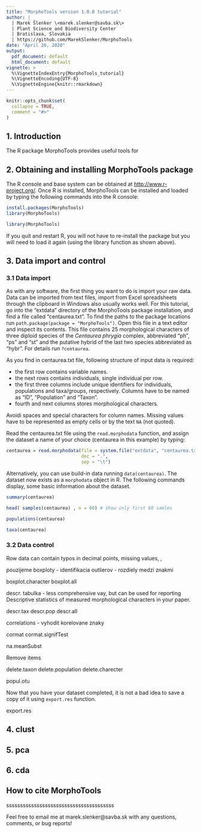 ```yaml
---
title: "MorphoTools version 1.0.0 tutorial"
author: | 
  | Marek Šlenker \<marek.slenker@savba.sk\>
  | Plant Science and Biodiversity Center
  | Bratislava, Slovakia
  | https://github.com/MarekSlenker/MorphoTools
date: "April 26, 2020"
output:
  pdf_document: default
  html_document: default
vignette: >
  %\VignetteIndexEntry{MorphoTools_tutorial}
  %\VignetteEncoding{UTF-8}
  %\VignetteEngine{knitr::rmarkdown}
---
```


```r
knitr::opts_chunk$set(
  collapse = TRUE,
  comment = "#>"
)
```

\tableofcontents

## 1. Introduction

The R package MorphoTools provides useful tools for


## 2. Obtaining and installing MorphoTools package

The R console and base system can be obtained at <http://www.r-project.org/>. Once R is installed, MorphoTools can be installed and loaded by typing the following commands into the R console:


```r
install.packages(MorphoTools)
library(MorphoTools)
```
```r
library(MorphoTools)
```

If you quit and restart R, you will not have to re-install the package but you will need to load it again (using the library function as shown above).

## 3. Data import and control

### 3.1 Data import

As with any software, the first thing you want to do is import your raw data. Data can be imported from text files, import from Excel spreadsheets through the clipboard in Windows also usually works well. For this tutorial, go into the "extdata" directory of the MorphoTools package installation, and find a file called "centaurea.txt". To find the paths to the package locations run `path.package(package = "MorphoTools")`. Open this file in a text editor and inspect its contents. This file contains 25 morphological characters of three diploid species of the *Centaurea phrygia* complex, abbreviated "ph", "ps" and "st" and the putative hybrid of the last two species abbreviated as "hybr". For details run `?centaurea`.

As you find in centaurea.txt file, following structure of input data is required: 

* the first row contains variable names.
* the next rows contains individuals, single individual per row.
* the first three columns include unique identifiers for individuals, populations and taxa/groups, respectively. Columns have to be named as “ID”, “Population” and “Taxon”.
* fourth and next columns stores morphological characters.

Avoidi spaces and special characters for column names. Missing values have to be represented as empty cells or by the text `NA` (not quoted).

Read the centaurea.txt file using the `read.morphodata` function, and assign the dataset a name of your choice (centaurea in this example) by typing:

```r
centaurea = read.morphodata(file = system.file("extdata", "centaurea.txt", package = "MorphoTools"),
                            dec = ".",
                            sep = "\t")
```

Alternatively, you can use build-in data running `data(centaurea)`. The dataset now exists as a `morphodata` object in R. The following commands display, some basic information about the dataset.

```r
summary(centaurea)
```

```r
head( samples(centaurea) , n = 60) # show only first 60 samles
```

```r
populations(centaurea)
```

```r
taxa(centaurea)
```


### 3.2 Data control

Row data can contain typos in decimal points, missing values, 
, 

pouzijeme boxploty
- identifikacia outlierov
- rozdiely medzi znakmi

boxplot.character
boxplot.all


descr. tabulka - less comprehensive vay, but can be used for reporting Descriptive statistics of measured morphological characters in your paper. 


descr.tax
descr.pop
descr.all


correlations - vyhodit korelovane znaky


cormat
cormat.signifTest



na.meanSubst



Remove items

delete.taxon
delete.population
delete.charecter


popul.otu


Now that you have your dataset completed, it is not a bad idea to save a copy of it using `export.res` function. 

export.res




## 4. clust



## 5. pca



## 6. cda










## How to cite MorphoTools

sssssssssssssssssssssssssssssssssssssss

Feel free to email me at marek.slenker@savba.sk with any questions, comments, or bug reports!
